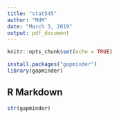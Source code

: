 ```yaml
---
title: "stat545"
author: "MdM"
date: "March 3, 2019"
output: pdf_document
---
```


```r
knitr::opts_chunk$set(echo = TRUE)
```
```r
install.packages("gapminder")
library(gapminder)
```
## R Markdown
```r
str(gapminder)
```
